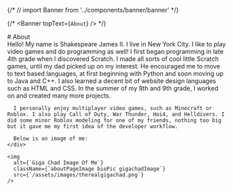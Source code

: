 {/* // import Banner from '../components/banner/banner' */}

{/* <Banner topText={`About`} /> */}

<div style={{textAlign: `center`, marginTop: 25}}>
  # About
</div>

<section>
  <div className={`bio`}>
    <div className="textbox">
      Hello! My name is Shakespeare James II. I live in New York City. I like to play video games and do programming as well! I first began programming in late 4th grade when I discovered Scratch. I made all sorts of cool little Scratch games, until my dad picked up on my interest. He encouraged me to move to text based languages, at first beginning with Python and soon moving up to Java and C++. I also learned a decent bit of website design languages such as HTML and CSS. In the summer of my 8th and 9th grade, I worked on and created many more projects. 

      I personally enjoy multiplayer video games, such as Minecraft or Roblox. I also play Call of Duty, War Thunder, Hoi4, and Helldivers. I did some minor Roblox modeling for one of my friends, nothing too big but it gave me my first idea of the developer workflow.

      Below is an image of me:
    </div>

    <img 
      alt={`Giga Chad Image Of Me`}
      className={`aboutPageImage bioPic gigachadImage`}
      src={`/assets/images/therealgigachad.png`} 
    />
  </div>
</section>